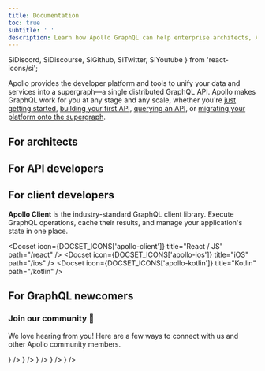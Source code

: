 ```yaml
---
title: Documentation
toc: true
subtitle: ' '
description: Learn how Apollo GraphQL can help enterprise architects, API implementers, and client developers build, deploy, and manage a supergraph of unified microservices, data sources, and applications.
---
```


  SiDiscord,
  SiDiscourse,
  SiGithub,
  SiTwitter,
  SiYoutube
} from 'react-icons/si';

Apollo provides the developer platform and tools to unify your data and services into a supergraph—a single distributed GraphQL API.
Apollo makes GraphQL work for you at any stage and any scale, whether you're [just getting started](#for-graphql-newcomers), [building your first API](#for-api-developers), [querying an API](#for-client-developers), or [migrating your platform onto the supergraph](#for-architects).

## For architects

<GradientCard
  icon={DOCSET_ICONS.graphos}
  title="Build a supergraph"
  description="Use Apollo GraphOS to define, build, connect, and observe all of your data services together in a supergraph."
  path="/graphos"
  cta="Learn about GraphOS"
/>
<DocsetGrid>
  <Docset
    icon={DOCSET_ICONS.odyssey}
    title="Deploy reference architecture"
    description="Set up an enterprise GraphOS deployment by following Apollo's reference architecture."
    path="/graphos/enterprise/reference-architecture"
    cta="Explore reference architecture"
  />
  <Docset
    icon={DOCSET_ICONS.check}
    title="Adopt best practices"
    description="Assess your graph with the Supergraph Architecture Framework (SAF) and get tailored recommendations to improve it."
    path="/graphos/enterprise/supergraph-architecture-framework"
    cta="Learn about SAF"
  />
</DocsetGrid>

## For API developers

<Docset
  icon={DOCSET_ICONS.nodejs}
  title="Build a GraphQL server in Node.js"
  description="Build a production-ready API that handles multiple datasources with Apollo Server."
  path="/apollo-server"
  cta="Explore Apollo Server docs"
/>
<DocsetGrid>
  <Docset
    icon={DOCSET_ICONS.java}
    title="Build a GraphQL server in Java"
    description="Explore a tutorial on implementing a GraphQL API with Java and DGS."
    path="https://www.apollographql.com/tutorials/intro-dgs"
    cta="Begin tutorial"
  />
  <Docset
    icon={DOCSET_ICONS.csharp}
    title="Build a GraphQL server in C#"
    description="Explore a tutorial on implementing a GraphQL API with .NET (C#) and Hot Chocolate."
    path="https://www.apollographql.com/tutorials/intro-hotchocolate"
    cta="Begin tutorial"
  />
</DocsetGrid>

## For client developers

**Apollo Client** is the industry-standard GraphQL client library. Execute GraphQL operations, cache their results, and manage your application's state in one place.

<Docset icon={DOCSET_ICONS['apollo-client']} title="React / JS" path="/react" />
<DocsetGrid>
  <Docset icon={DOCSET_ICONS['apollo-ios']} title="iOS" path="/ios" />
  <Docset icon={DOCSET_ICONS['apollo-kotlin']} title="Kotlin" path="/kotlin" />
</DocsetGrid>

## For GraphQL newcomers

<GradientCard
  icon={DOCSET_ICONS.graphql}
  title="Improve developer velocity"
  description="Understand how GraphQL and Apollo help enhance developer experience and ship features faster."
  path="/intro/benefits"
  cta="Learn about GraphQL"
/>

<h3> Join our community 💬 </h3>

We love hearing from you! Here are a few ways to connect with us and other Apollo community members.

<VStack pt="4" spacing="4" textAlign="center" maxW="md" mx="auto">

<ButtonGroup variant="ghost">
  <CommunityButton
    aria-label="Community GitHub"
    href="https://github.com/apollographql"
    icon={<SiGithub />}
  />
  <CommunityButton
    aria-label="Community YouTube"
    href="https://youtube.com/apollographql"
    icon={<SiYoutube />}
  />
  <CommunityButton
    aria-label="Community Forums"
    href="https://community.apollographql.com"
    icon={<SiDiscourse />}
  />
  <CommunityButton
    aria-label="Community Discord"
    href="https://discord.gg/yFZJH2QYrK"
    icon={<SiDiscord />}
  />
  <CommunityButton
    aria-label="Community Twitter"
    href="https://twitter.com/apollographql"
    icon={<SiTwitter />}
  />
</ButtonGroup>

</VStack>
